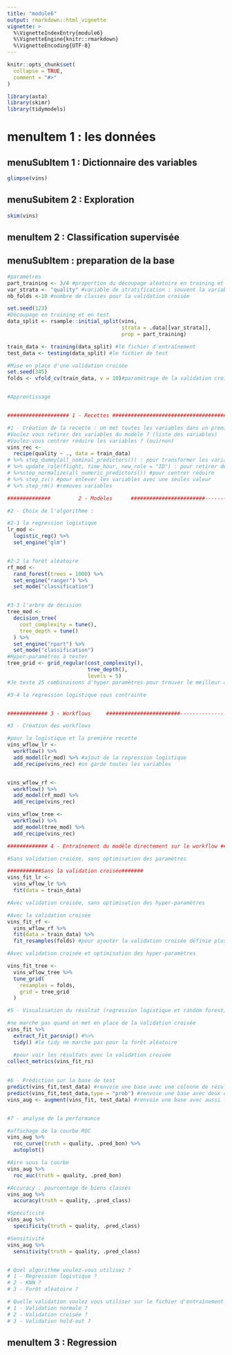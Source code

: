 ---
title: "module6"
output: rmarkdown::html_vignette
vignette: >
  %\VignetteIndexEntry{module6}
  %\VignetteEngine{knitr::rmarkdown}
  %\VignetteEncoding{UTF-8}
---

```{r, include = FALSE}
knitr::opts_chunk$set(
  collapse = TRUE,
  comment = "#>"
)
```


```{r setup}
library(asta)
library(skimr)
library(tidymodels)
```

# menuItem 1 : les données

## menuSubItem 1 : Dictionnaire des variables

```{r}
glimpse(vins)
```


## menuSubitem 2 : Exploration

```{r}
skim(vins)
```

## menuItem 2 : Classification supervisée

## menuSubItem : preparation de la base

```{r}
#paramètres
part_training <- 3/4 #proportion du découpage aléatoire en training et test
var_strata <- "quality" #variable de stratification : souvent la variable target
nb_folds <-10 #nombre de classes pour la validation croisée

set.seed(123)
#Découpage en training et en test
data_split <- rsample::initial_split(vins, 
                                     strata = .data[[var_strata]],
                                     prop = part_training)

train_data <- training(data_split) #le fichier d'entraînement
test_data <- testing(data_split) #le fichier de test

#Mise en place d'une validation croisée
set.seed(345)
folds <- vfold_cv(train_data, v = 10)#paramétrage de la validation croisée 


#Apprentissage


#################### 1 - Recettes #####################################----------------

#1 - Création de la recette : on met toutes les variables dans un premier temps
#Voulez vous retirer des variables du modèle ? (liste des variables)
#Voulez-vous centrer réduire les variables ? (oui/non)
vins_rec <- 
  recipe(quality ~ ., data = train_data) 
# %>% step_dummy(all_nominal_predictors()) : pour transformer les variables nominales en indicatrices
# %>% update_role(flight, time_hour, new_role = "ID") : pour retirer des variables du modèle
# %>%step_normalize(all_numeric_predictors()) #pour centrer réduire
# %>% step_zv() #pour enlever les variables avec une seules valeur
# %>% step_rm() #removes variables

##############         2 - Modèles      ########################-----------------

#2 - Choix de l'algorithme :

#2-1 la regression logistique
lr_mod <- 
  logistic_reg() %>% 
  set_engine("glm")


#2-2 la forêt aléatoire
rf_mod <- 
  rand_forest(trees = 1000) %>% 
  set_engine("ranger") %>% 
  set_mode("classification")


#3-3 l'arbre de décision
tree_mod <- 
  decision_tree(
    cost_complexity = tune(),
    tree_depth = tune() 
  ) %>% 
  set_engine("rpart") %>% 
  set_mode("classification")
#Hyper-paramètres à tester
tree_grid <- grid_regular(cost_complexity(),
                          tree_depth(),
                          levels = 5)
#Je teste 25 combinaisons d'hyper paramètres pour trouver le meilleur arbre

#3-4 la regression logistique sous contrainte


############# 3 - Workflows     ########################--------------

#3 - Création des workflows

#pour la logistique et la première recette
vins_wflow_lr <- 
  workflow() %>% 
  add_model(lr_mod) %>% #ajout de la regression logistique
  add_recipe(vins_rec) #on garde toutes les variables


vins_wflow_rf <- 
  workflow() %>% 
  add_model(rf_mod) %>% 
  add_recipe(vins_rec)

vins_wflow_tree <- 
  workflow() %>% 
  add_model(tree_mod) %>% 
  add_recipe(vins_rec)

############# 4 - Entraînement du modèle directement sur le workflow #######------

#Sans validation croiése, sans optimisation des paramètres

###########Sans la validation croisée#######
vins_fit_lr <- 
  vins_wflow_lr %>% 
  fit(data = train_data) 

#Avec validation croisée, sans optimisation des hyper-paramètres

#Avec la validation croisée
vins_fit_rf <- 
  vins_wflow_rf %>% 
  fit(data = train_data) %>% 
  fit_resamples(folds) #pour ajouter la validation croisée définie plus haut

#Avec validation croisée et optimisation des hyper-paramètres

vins_fit_tree <- 
  vins_wflow_tree %>% 
  tune_grid(
    resamples = folds,
    grid = tree_grid
  )

#5 - Visualisation du résultat (regression logistique et random forest)

#ne marche pas quand on met en place de la validation croisée
vins_fit %>% 
  extract_fit_parsnip() #%>% 
  tidy() #le tidy ne marche pas pour la forêt aléatoire

  #pour voir les résultats avec la validation croisée
collect_metrics(vins_fit_rs)
  
  
#6 - Prédiction sur la base de test
predict(vins_fit,test_data) #renvoie une base avec une colonne de résultats 
predict(vins_fit,test_data,type = "prob") #renvoie une base avec deux colonnes de proba
vins_aug <- augment(vins_fit, test_data) #renvoie une base avec aussi les probas 


#7 - analyse de la performance

#affichage de la courbe ROC
vins_aug %>% 
  roc_curve(truth = quality, .pred_bon) %>% 
  autoplot()

#Aire sous la courbe
vins_aug %>% 
  roc_auc(truth = quality, .pred_bon)

#Accuracy : pourcentage de biens classés
vins_aug %>% 
  accuracy(truth = quality, .pred_class)

#Spécificité
vins_aug %>% 
  specificity(truth = quality, .pred_class)

#Sensitivité
vins_aug %>% 
  sensitivity(truth = quality, .pred_class)


# Quel algorithme voulez-vous utilisez ? 
# 1 - Regression logistique ? 
# 2 - KNN ?
# 3 - Forêt aléatoire ?

# Quelle validation voulez vous utiliser sur le fichier d'entraînement ? 
# 1 - Validation normale ?
# 2 - Validation croisée ?
# 3 - Validation hold-out ?


```


## menuItem 3 : Regression


